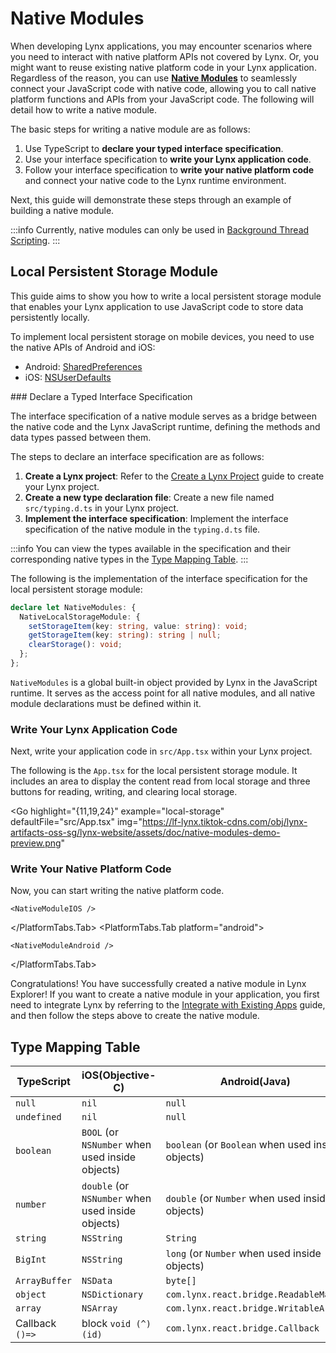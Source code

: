 

# Native Modules

When developing Lynx applications, you may encounter scenarios where you need to interact with native platform APIs not covered by Lynx. Or, you might want to reuse existing native platform code in your Lynx application. Regardless of the reason, you can use [**Native Modules**](/guide/spec.html#nativemodules) to seamlessly connect your JavaScript code with native code, allowing you to call native platform functions and APIs from your JavaScript code. The following will detail how to write a native module.

The basic steps for writing a native module are as follows:

1. Use TypeScript to **declare your typed interface specification**.
2. Use your interface specification to **write your Lynx application code**.
3. Follow your interface specification to **write your native platform code** and connect your native code to the Lynx runtime environment.

Next, this guide will demonstrate these steps through an example of building a native module.

:::info
Currently, native modules can only be used in [Background Thread Scripting](/guide/spec.html#background-thread-scripting).
:::

## Local Persistent Storage Module

This guide aims to show you how to write a local persistent storage module that enables your Lynx application to use JavaScript code to store data persistently locally.

To implement local persistent storage on mobile devices, you need to use the native APIs of Android and iOS:

- Android: [SharedPreferences](https://developer.android.com/reference/android/content/SharedPreferences)
- iOS: [NSUserDefaults](https://developer.apple.com/documentation/foundation/nsuserdefaults)

<Steps>
### Declare a Typed Interface Specification

The interface specification of a native module serves as a bridge between the native code and the Lynx JavaScript runtime, defining the methods and data types passed between them.

The steps to declare an interface specification are as follows:

1. **Create a Lynx project**: Refer to the [Create a Lynx Project](/guide/start/quick-start#Installation) guide to create your Lynx project.
2. **Create a new type declaration file**: Create a new file named `src/typing.d.ts` in your Lynx project.
3. **Implement the interface specification**: Implement the interface specification of the native module in the `typing.d.ts` file.

:::info
You can view the types available in the specification and their corresponding native types in the [Type Mapping Table](#type-mapping-table).
:::

The following is the implementation of the interface specification for the local persistent storage module:

```typescript title="typing.d.ts"
declare let NativeModules: {
  NativeLocalStorageModule: {
    setStorageItem(key: string, value: string): void;
    getStorageItem(key: string): string | null;
    clearStorage(): void;
  };
};
```

`NativeModules` is a global built-in object provided by Lynx in the JavaScript runtime. It serves as the access point for all native modules, and all native module declarations must be defined within it.

### Write Your Lynx Application Code

Next, write your application code in `src/App.tsx` within your Lynx project.

The following is the `App.tsx` for the local persistent storage module. It includes an area to display the content read from local storage and three buttons for reading, writing, and clearing local storage.

<Go
  highlight="{11,19,24}"
  example="local-storage"
  defaultFile="src/App.tsx"
  img="https://lf-lynx.tiktok-cdns.com/obj/lynx-artifacts-oss-sg/lynx-website/assets/doc/native-modules-demo-preview.png"
></Go>

### Write Your Native Platform Code

Now, you can start writing the native platform code.

<PlatformTabs hashKey="platform">
  <PlatformTabs.Tab platform="ios">

    <NativeModuleIOS />

  </PlatformTabs.Tab>
  <PlatformTabs.Tab platform="android">

    <NativeModuleAndroid />

  </PlatformTabs.Tab>
</PlatformTabs>

</Steps>

Congratulations! You have successfully created a native module in Lynx Explorer! If you want to create a native module in your application, you first need to integrate Lynx by referring to the [Integrate with Existing Apps](/guide/start/integrate-with-existing-apps) guide, and then follow the steps above to create the native module.

## Type Mapping Table

| TypeScript      | iOS(Objective-C)                                  | Android(Java)                                     |
| --------------- | ------------------------------------------------- | ------------------------------------------------- |
| `null`          | `nil`                                             | `null`                                            |
| `undefined`     | `nil`                                             | `null`                                            |
| `boolean`       | `BOOL` (or `NSNumber` when used inside objects)   | `boolean` (or `Boolean` when used inside objects) |
| `number`        | `double` (or `NSNumber` when used inside objects) | `double` (or `Number` when used inside objects)   |
| `string`        | `NSString`                                        | `String`                                          |
| `BigInt`        | `NSString`                                        | `long` (or `Number` when used inside objects)     |
| `ArrayBuffer`   | `NSData`                                          | `byte[]`                                          |
| `object`        | `NSDictionary`                                    | `com.lynx.react.bridge.ReadableMap`               |
| `array`         | `NSArray`                                         | `com.lynx.react.bridge.WritableArray`             |
| Callback `()=>` | block `void (^)(id)`                              | `com.lynx.react.bridge.Callback`                  |
